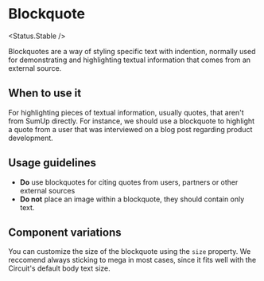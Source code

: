 
# Blockquote

<Status.Stable />

Blockquotes are a way of styling specific text with indention, normally used for demonstrating and highlighting textual information that comes from an external source.

<Story id="typography-blockquote--base" />
<Props of={Blockquote} />

## When to use it

For highlighting pieces of textual information, usually quotes, that aren't from SumUp directly.
For instance, we should use a blockquote to highlight a quote from a user that was interviewed on a blog post regarding product development.

## Usage guidelines

- **Do** use blockquotes for citing quotes from users, partners or other external sources
- **Do not** place an image within a blockquote, they should contain only text.

## Component variations

You can customize the size of the blockquote using the `size` property.
We reccomend always sticking to mega in most cases, since it fits well with the Circuit's default body text size.

<Story id="typography-blockquote--sizes" />
